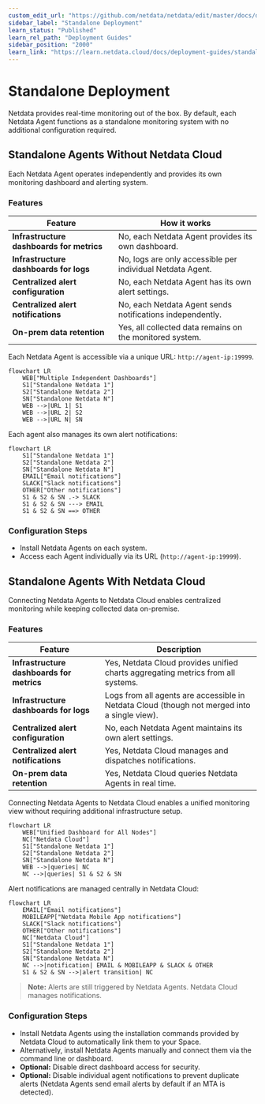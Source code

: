```yaml
---
custom_edit_url: "https://github.com/netdata/netdata/edit/master/docs/deployment-guides/standalone-deployment.md"
sidebar_label: "Standalone Deployment"
learn_status: "Published"
learn_rel_path: "Deployment Guides"
sidebar_position: "2000"
learn_link: "https://learn.netdata.cloud/docs/deployment-guides/standalone-deployment"
---
```


# Standalone Deployment

Netdata provides real-time monitoring out of the box. By default, each Netdata Agent functions as a standalone monitoring system with no additional configuration required.

## Standalone Agents Without Netdata Cloud

Each Netdata Agent operates independently and provides its own monitoring dashboard and alerting system.

### Features

| Feature | How it works |
|---------|-------------|
| **Infrastructure dashboards for metrics** | No, each Netdata Agent provides its own dashboard. |
| **Infrastructure dashboards for logs** | No, logs are only accessible per individual Netdata Agent. |
| **Centralized alert configuration** | No, each Netdata Agent has its own alert settings. |
| **Centralized alert notifications** | No, each Netdata Agent sends notifications independently. |
| **On-prem data retention** | Yes, all collected data remains on the monitored system. |

Each Netdata Agent is accessible via a unique URL: `http://agent-ip:19999`.

```mermaid
flowchart LR
    WEB["Multiple Independent Dashboards"]
    S1["Standalone Netdata 1"]
    S2["Standalone Netdata 2"]
    SN["Standalone Netdata N"]
    WEB -->|URL 1| S1
    WEB -->|URL 2| S2
    WEB -->|URL N| SN
```

Each agent also manages its own alert notifications:

```mermaid
flowchart LR
    S1["Standalone Netdata 1"]
    S2["Standalone Netdata 2"]
    SN["Standalone Netdata N"]
    EMAIL["Email notifications"]
    SLACK["Slack notifications"]
    OTHER["Other notifications"]
    S1 & S2 & SN .-> SLACK
    S1 & S2 & SN ---> EMAIL
    S1 & S2 & SN ==> OTHER
```

### Configuration Steps

- Install Netdata Agents on each system.
- Access each Agent individually via its URL (`http://agent-ip:19999`).

## Standalone Agents With Netdata Cloud

Connecting Netdata Agents to Netdata Cloud enables centralized monitoring while keeping collected data on-premise.

### Features

| Feature | Description |
|---------|-------------|
| **Infrastructure dashboards for metrics** | Yes, Netdata Cloud provides unified charts aggregating metrics from all systems. |
| **Infrastructure dashboards for logs** | Logs from all agents are accessible in Netdata Cloud (though not merged into a single view). |
| **Centralized alert configuration** | No, each Netdata Agent maintains its own alert settings. |
| **Centralized alert notifications** | Yes, Netdata Cloud manages and dispatches notifications. |
| **On-prem data retention** | Yes, Netdata Cloud queries Netdata Agents in real time. |

Connecting Netdata Agents to Netdata Cloud enables a unified monitoring view without requiring additional infrastructure setup.

```mermaid
flowchart LR
    WEB["Unified Dashboard for All Nodes"]
    NC["Netdata Cloud"]
    S1["Standalone Netdata 1"]
    S2["Standalone Netdata 2"]
    SN["Standalone Netdata N"]
    WEB -->|queries| NC
    NC -->|queries| S1 & S2 & SN
```

Alert notifications are managed centrally in Netdata Cloud:

```mermaid
flowchart LR
    EMAIL["Email notifications"]
    MOBILEAPP["Netdata Mobile App notifications"]
    SLACK["Slack notifications"]
    OTHER["Other notifications"]
    NC["Netdata Cloud"]
    S1["Standalone Netdata 1"]
    S2["Standalone Netdata 2"]
    SN["Standalone Netdata N"]
    NC -->|notification| EMAIL & MOBILEAPP & SLACK & OTHER
    S1 & S2 & SN -->|alert transition| NC
```

> **Note:** Alerts are still triggered by Netdata Agents. Netdata Cloud manages notifications.

### Configuration Steps

- Install Netdata Agents using the installation commands provided by Netdata Cloud to automatically link them to your Space.
- Alternatively, install Netdata Agents manually and connect them via the command line or dashboard.
- **Optional:** Disable direct dashboard access for security.
- **Optional:** Disable individual agent notifications to prevent duplicate alerts (Netdata Agents send email alerts by default if an MTA is detected).
